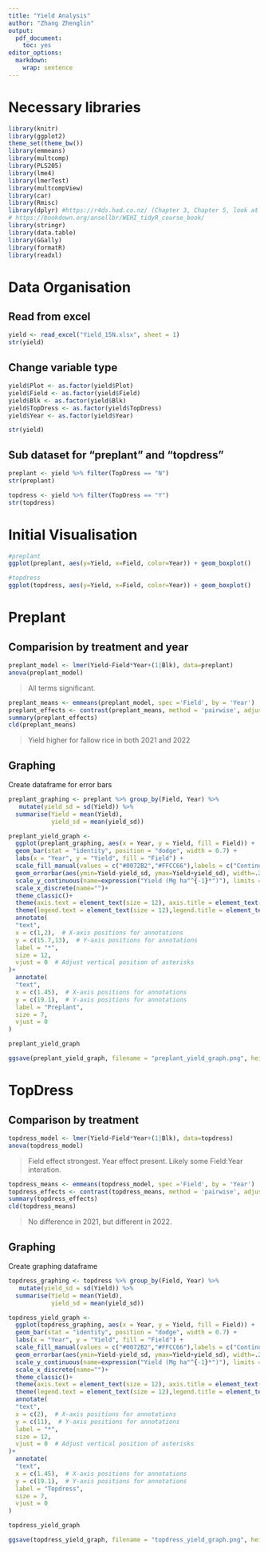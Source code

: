 ```yaml
---
title: "Yield Analysis"
author: "Zhang Zhenglin"
output:
  pdf_document:
    toc: yes
editor_options:
  markdown:
    wrap: sentence
---
```


# Necessary libraries

```r
library(knitr)
library(ggplot2)
theme_set(theme_bw())
library(emmeans)
library(multcomp)
library(PLS205)
library(lme4)
library(lmerTest)
library(multcompView)
library(car)
library(Rmisc) 
library(dplyr) #https://r4ds.had.co.nz/ (Chapter 3, Chapter 5, look at filter and select)
# https://bookdown.org/ansellbr/WEHI_tidyR_course_book/
library(stringr) 
library(data.table)
library(GGally)
library(formatR)
library(readxl)
```

# Data Organisation

## Read from excel

```r
yield <- read_excel("Yield_15N.xlsx", sheet = 1)
str(yield)
```

## Change variable type

```r
yield$Plot <- as.factor(yield$Plot)
yield$Field <- as.factor(yield$Field)
yield$Blk <- as.factor(yield$Blk)
yield$TopDress <- as.factor(yield$TopDress)
yield$Year <- as.factor(yield$Year)

str(yield)
```

## Sub dataset for "preplant" and "topdress"

```r
preplant <- yield %>% filter(TopDress == "N")
str(preplant)

topdress <- yield %>% filter(TopDress == "Y")
str(topdress)
```

# Initial Visualisation

```r
#preplant
ggplot(preplant, aes(y=Yield, x=Field, color=Year)) + geom_boxplot()

#topdress
ggplot(topdress, aes(y=Yield, x=Field, color=Year)) + geom_boxplot()
```

# Preplant

## Comparision by treatment and year

```r
preplant_model <- lmer(Yield~Field*Year+(1|Blk), data=preplant)
anova(preplant_model)
```

> All terms significant.

```r
preplant_means <- emmeans(preplant_model, spec ='Field', by = 'Year')
preplant_effects <- contrast(preplant_means, method = 'pairwise', adjust = "tukey")
summary(preplant_effects)
cld(preplant_means)
```

> Yield higher for fallow rice in both 2021 and 2022

## Graphing

Create dataframe for error bars

```r
preplant_graphing <- preplant %>% group_by(Field, Year) %>% 
   mutate(yield_sd = sd(Yield)) %>% 
  summarise(Yield = mean(Yield),
            yield_sd = mean(yield_sd))
```

```r
preplant_yield_graph <-
  ggplot(preplant_graphing, aes(x = Year, y = Yield, fill = Field)) +
  geom_bar(stat = "identity", position = "dodge", width = 0.7) +
  labs(x = "Year", y = "Yield", fill = "Field") +
  scale_fill_manual(values = c("#0072B2","#FFCC66"),labels = c("Continuous rice (CR)", "Fallow rice (FR)"))+
  geom_errorbar(aes(ymin=Yield-yield_sd, ymax=Yield+yield_sd), width=.2,position=position_dodge(0.7))+
  scale_y_continuous(name=expression("Yield (Mg ha"^{-1}*")"), limits = c(0, 20), expand = c(0, 0))+
  scale_x_discrete(name="")+
  theme_classic()+
  theme(axis.text = element_text(size = 12), axis.title = element_text(size=14))+
  theme(legend.text = element_text(size = 12),legend.title = element_text(size = 14))+
  annotate(
  "text",
  x = c(1,2),  # X-axis positions for annotations
  y = c(15.7,13),  # Y-axis positions for annotations
  label = "*",
  size = 12,
  vjust = 0  # Adjust vertical position of asterisks
)+
  annotate(
  "text",
  x = c(1.45),  # X-axis positions for annotations
  y = c(19.1),  # Y-axis positions for annotations
  label = "Preplant",
  size = 7,
  vjust = 0  
)

preplant_yield_graph
```

```r
ggsave(preplant_yield_graph, filename = "preplant_yield_graph.png", height = 15, width = 20, units = "cm", dpi=1000)
```

# TopDress

## Comparison by treatment

```r
topdress_model <- lmer(Yield~Field*Year+(1|Blk), data=topdress)
anova(topdress_model)
```

> Field effect strongest. Year effect present. Likely some Field:Year interation. 

```r
topdress_means <- emmeans(topdress_model, spec ='Field', by = 'Year')
topdress_effects <- contrast(topdress_means, method = 'pairwise', adjust = "tukey")
summary(topdress_effects)
cld(topdress_means)
```

> No difference in 2021, but different in 2022.

## Graphing

Create graphing dataframe

```r
topdress_graphing <- topdress %>% group_by(Field, Year) %>% 
   mutate(yield_sd = sd(Yield)) %>% 
  summarise(Yield = mean(Yield),
            yield_sd = mean(yield_sd))
```

```r
topdress_yield_graph <-
  ggplot(topdress_graphing, aes(x = Year, y = Yield, fill = Field)) +
  geom_bar(stat = "identity", position = "dodge", width = 0.7) +
  labs(x = "Year", y = "Yield", fill = "Field") +
  scale_fill_manual(values = c("#0072B2","#FFCC66"),labels = c("Continuous rice (CR)", "Fallow rice (FR)"))+
  geom_errorbar(aes(ymin=Yield-yield_sd, ymax=Yield+yield_sd), width=.2,position=position_dodge(0.7))+
  scale_y_continuous(name=expression("Yield (Mg ha"^{-1}*")"), limits = c(0, 20), expand = c(0, 0))+
  scale_x_discrete(name="")+
  theme_classic()+
  theme(axis.text = element_text(size = 12), axis.title = element_text(size=14))+
  theme(legend.text = element_text(size = 12),legend.title = element_text(size = 14))+
  annotate(
  "text",
  x = c(2),  # X-axis positions for annotations
  y = c(11),  # Y-axis positions for annotations
  label = "*",
  size = 12,
  vjust = 0  # Adjust vertical position of asterisks
)+
  annotate(
  "text",
  x = c(1.45),  # X-axis positions for annotations
  y = c(19.1),  # Y-axis positions for annotations
  label = "Topdress",
  size = 7,
  vjust = 0  
)

topdress_yield_graph
```


```r
ggsave(topdress_yield_graph, filename = "topdress_yield_graph.png", height = 15, width = 20, units = "cm", dpi=1000)
```

